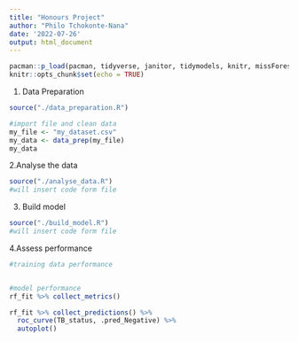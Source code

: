 ```yaml
---
title: "Honours Project"
author: "Philo Tchokonte-Nana"
date: '2022-07-26'
output: html_document
---
```


```r
pacman::p_load(pacman, tidyverse, janitor, tidymodels, knitr, missForest)
knitr::opts_chunk$set(echo = TRUE)
```

1. Data Preparation
```r
source("./data_preparation.R")

#import file and clean data
my_file <- "my_dataset.csv"
my_data <- data_prep(my_file)
my_data
```

2.Analyse the data
```r
source("./analyse_data.R")
#will insert code form file
```

3. Build model
```r
source("./build_model.R")
#will insert code form file
```

4.Assess performance
```r
#training data performance


#model performance
rf_fit %>% collect_metrics()

rf_fit %>% collect_predictions() %>% 
  roc_curve(TB_status, .pred_Negative) %>%
  autoplot()
```
